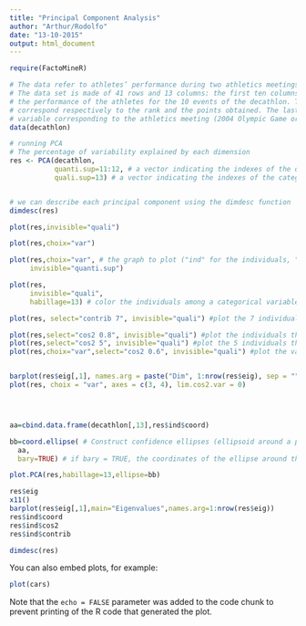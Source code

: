 ```yaml
---
title: "Principal Component Analysis"
author: "Arthur/Rodolfo"
date: "13-10-2015"
output: html_document
---
```



```r
require(FactoMineR)

# The data refer to athletes’ performance during two athletics meetings.
# The data set is made of 41 rows and 13 columns: the first ten columns corresponds to
# the performance of the athletes for the 10 events of the decathlon. The columns 11 and 12
# correspond respectively to the rank and the points obtained. The last column is a categorical
# variable corresponding to the athletics meeting (2004 Olympic Game or 2004 Decastar). 
data(decathlon)

# running PCA 
# The percentage of variability explained by each dimension
res <- PCA(decathlon,
           quanti.sup=11:12, # a vector indicating the indexes of the quantitative supplementary variables
           quali.sup=13) # a vector indicating the indexes of the categorical supplementary variables


# we can describe each principal component using the dimdesc function
dimdesc(res)

plot(res,invisible="quali")

plot(res,choix="var")

plot(res,choix="var", # the graph to plot ("ind" for the individuals, "var" for the variables)   
     invisible="quanti.sup")

plot(res, 
     invisible="quali", 
     habillage=13) # color the individuals among a categorical variable (give the number of the categorical  supplementary variable or its name)

plot(res, select="contrib 7", invisible="quali") #plot the 7 individuals that have the highest cos2

plot(res,select="cos2 0.8", invisible="quali") #plot the individuals that have a cos2 greater than 0.8
plot(res,select="cos2 5", invisible="quali") #plot the 5 individuals that have the highest cos2
plot(res,choix="var",select="cos2 0.6", invisible="quali") #plot the variables that have a cos2 greater than 0.6


barplot(res$eig[,1], names.arg = paste("Dim", 1:nrow(res$eig), sep = ""))
plot(res, choix = "var", axes = c(3, 4), lim.cos2.var = 0)




aa=cbind.data.frame(decathlon[,13],res$ind$coord)

bb=coord.ellipse( # Construct confidence ellipses (ellipsoid around a point which is an estimated solution to a problem)
  aa,
  bary=TRUE) # if bary = TRUE, the coordinates of the ellipse around the barycentre of individuals are calculated

plot.PCA(res,habillage=13,ellipse=bb)

res$eig
x11()
barplot(res$eig[,1],main="Eigenvalues",names.arg=1:nrow(res$eig))
res$ind$coord
res$ind$cos2
res$ind$contrib

dimdesc(res)
```

You can also embed plots, for example:

```r
plot(cars)
```

Note that the `echo = FALSE` parameter was added to the code chunk to prevent printing of the R code that generated the plot.
